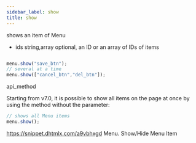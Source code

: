 ```yaml
---
sidebar_label: show
title: show
---
```



          


<Short>
 shows an item of Menu



</Short>



- ids 		string,array		optional, an ID or an array of IDs of items



~~~js

menu.show("save_btn");
// several at a time
menu.show(["cancel_btn","del_btn"]);


~~~
 api_method

<Descr>

Starting from v7.0, it is possible to show all items on the page at once by using the method without the parameter:

~~~js
// shows all Menu items
menu.show();
~~~


</Descr>


 https://snippet.dhtmlx.com/a9vbhxgd	Menu. Show/Hide Menu Item





